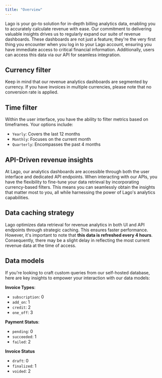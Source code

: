 ```yaml
---
title: "Overview"
---
```


Lago is your go-to solution for in-depth billing analytics data, enabling you to accurately calculate revenue with ease.
Our commitment to delivering valuable insights drives us to regularly expand our suite of revenue dashboards.
These dashboards are not just a feature; they're the very first thing you encounter when you log in to your Lago account,
ensuring you have immediate access to critical financial information. Additionally, users can access this data via our API for seamless integration.

## Currency filter

Keep in mind that our revenue analytics dashboards are segmented by currency.
If you have invoices in multiple currencies, please note that no conversion rate is applied.

## Time filter

Within the user interface, you have the ability to filter metrics based on timeframes. Your options include:

- `Yearly`: Covers the last 12 months
- `Monthly`: Focuses on the current month
- `Quarterly`: Encompasses the past 4 months

## API-Driven revenue insights

At Lago, our analytics dashboards are accessible through both the user interface and dedicated API endpoints.
When interacting with our APIs, you have the flexibility to fine-tune your data retrieval by incorporating currency-based
filters. This means you can seamlessly obtain the insights that matter most to you, all while harnessing the power of
Lago's analytics capabilities.

## Data caching strategy

Lago optimizes data retrieval for revenue analytics in both UI and API endpoints through strategic caching. 
This ensures faster performance. However, it's important to note that **this data is refreshed every 4 hours**. 
Consequently, there may be a slight delay in reflecting the most current revenue data at the time of access.

## Data models

If you're looking to craft custom queries from our self-hosted database, here are key insights to empower your interaction with our data models:

**Invoice Types**:

- `subscription`: 0
- `add_on`: 1
- `credit`: 2
- `one_off`: 3

**Payment Status**:

- `pending`: 0
- `succeeded`: 1
- `failed`: 2

**Invoice Status**

- `draft`: 0
- `finalized`: 1
- `voided`: 2
